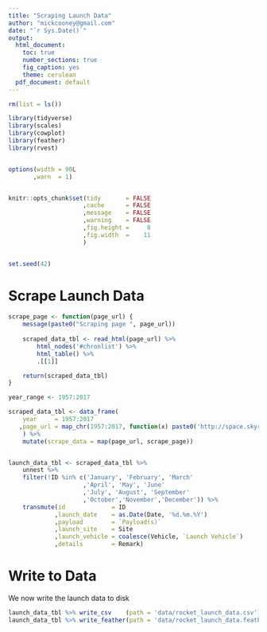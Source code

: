 ```yaml
---
title: "Scraping Launch Data"
author: "mickcooney@gmail.com"
date: "`r Sys.Date()`"
output:
  html_document:
    toc: true
    number_sections: true
    fig_caption: yes
    theme: cerulean
  pdf_document: default
---
```



```r
rm(list = ls())

library(tidyverse)
library(scales)
library(cowplot)
library(feather)
library(rvest)


options(width = 90L
       ,warn  = 1)


knitr::opts_chunk$set(tidy       = FALSE
                     ,cache      = FALSE
                     ,message    = FALSE
                     ,warning    = FALSE
                     ,fig.height =     8
                     ,fig.width  =    11
                     )


set.seed(42)

```

# Scrape Launch Data

```r
scrape_page <- function(page_url) {
    message(paste0("Scraping page ", page_url))
    
    scraped_data_tbl <- read_html(page_url) %>%
        html_nodes('#chronlist') %>%
        html_table() %>%
        .[[1]]

    return(scraped_data_tbl)
}

year_range <- 1957:2017

scraped_data_tbl <- data_frame(
    year     = 1957:2017
   ,page_url = map_chr(1957:2017, function(x) paste0('http://space.skyrocket.de/doc_chr/lau', x, '.htm'))
    ) %>%
    mutate(scrape_data = map(page_url, scrape_page))


launch_data_tbl <- scraped_data_tbl %>%
    unnest %>%
    filter(!ID %in% c('January', 'February', 'March'
                     ,'April', 'May', 'June'
                     ,'July', 'August', 'September'
                     ,'October','November','December')) %>%
    transmute(id             = ID
             ,launch_date    = as.Date(Date, '%d.%m.%Y')
             ,payload        = `Payload(s)`
             ,launch_site    = Site
             ,launch_vehicle = coalesce(Vehicle, `Launch Vehicle`)
             ,details        = Remark)
```


# Write to Data

We now write the launch data to disk

```r
launch_data_tbl %>% write_csv    (path = 'data/rocket_launch_data.csv')
launch_data_tbl %>% write_feather(path = 'data/rocket_launch_data.feather')
```



